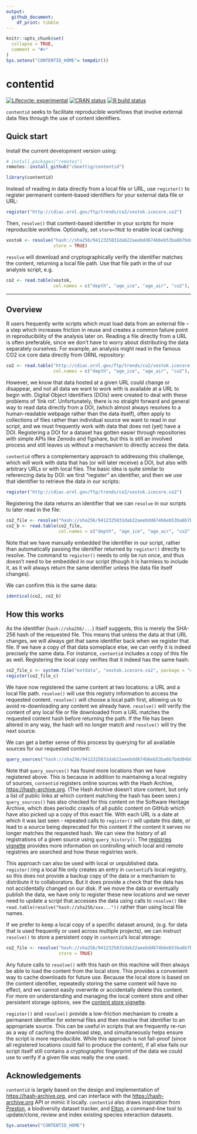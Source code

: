 ```yaml
---
output: 
  github_document:
    df_print: tibble
---
```


<!-- README.md is generated from README.Rmd. Please edit that file -->

```r
knitr::opts_chunk$set(
  collapse = TRUE,
  comment = "#>"
)
Sys.setenv("CONTENTID_HOME"= tempdir())
```

# contentid

<!-- badges: start -->
[![Lifecycle: experimental](https://img.shields.io/badge/lifecycle-experimental-orange.svg)](https://www.tidyverse.org/lifecycle/#experimental)
[![CRAN status](https://www.r-pkg.org/badges/version/contentid)](https://CRAN.R-project.org/package=contentid)
[![R build status](https://github.com/cboettig/contentid/workflows/R-CMD-check/badge.svg)](https://github.com/cboettig/contentid/actions)
<!-- badges: end -->


`contentid` seeks to facilitate reproducible workflows that involve external data files through the use of content identifiers. 

## Quick start

Install the current development version using:

```r
# install.packages("remotes")
remotes::install_github("cboettig/contentid")
```
```r
library(contentid)
```


Instead of reading in data directly from a local file or URL, use `register()` to register permanent content-based identifiers for your external data file or URL:

```r
register("http://cdiac.ornl.gov/ftp/trends/co2/vostok.icecore.co2")
```

Then, `resolve()` that content-based identifier in your scripts for more reproducible workflow. Optionally, set `store=TRUE` to enable local caching:  

```r
vostok <- resolve("hash://sha256/9412325831dab22aeebdd674b6eb53ba6b7bdd04bb99a4dbb21ddff646287e37",
                  store = TRUE)
```


`resolve` will download and cryptographically verify the identifier matches the content, returning a local file path.  Use that file path in the of our analysis script, e.g. 

```r
co2 <- read.table(vostok, 
                  col.names = c("depth", "age_ice", "age_air", "co2"), skip = 21)
```


---

## Overview

R users frequently write scripts which must load data from an external file -- a step which increases friction in reuse and creates a common failure point in reproducibility of the analysis later on. Reading a file directly from a URL is often preferable, since we don't have to worry about distributing the data separately ourselves.  For example, an analysis might read in the famous CO2 ice core data directly from ORNL repository:

```r
co2 <- read.table("http://cdiac.ornl.gov/ftp/trends/co2/vostok.icecore.co2", 
                  col.names = c("depth", "age_ice", "age_air", "co2"), skip = 21)
```

However, we know that data hosted at a given URL could change or disappear, and not all data we want to work with is available at a URL to begin with.  Digital Object Identifiers (DOIs) were created to deal with these problems of 'link rot'.  Unfortunately, there is no straight forward and general way to read data directly from a DOI, (which almost always resolves to a human-readable webpage rather than the data itself), often apply to collections of files rather than individual source we want to read in our script, and we must frequently work with data that does not (yet) have a DOI. Registering a DOI for a dataset has gotten easier through repositories with simple APIs like Zenodo and figshare, but this is still an involved process and still leaves us without a mechanism to directly access the data.  

`contentid` offers a complementary approach to addressing this challenge, which will work with data that has (or will later receive) a DOI, but also with arbitrary URLs or with local files. The basic idea is quite similar to referencing data by DOI: we first "register" an identifier, and then we use that identifier to retrieve the data in our scripts:

```r
register("http://cdiac.ornl.gov/ftp/trends/co2/vostok.icecore.co2")
```

Registering the data returns an identifier that we can `resolve` in our scripts to later read in the file:

```r
co2_file <- resolve("hash://sha256/9412325831dab22aeebdd674b6eb53ba6b7bdd04bb99a4dbb21ddff646287e37")
co2_b <- read.table(co2_file, 
                    col.names = c("depth", "age_ice", "age_air", "co2"), skip = 21)
```

Note that we have manually embedded the identifier in our script, rather than automatically passing the identifier returned by `register()` directly to resolve.  The command to `register()` needs to only be run once, and thus doesn't need to be embedded in our script (though it is harmless to include it, as it will always return the same identifier unless the data file itself changes). 

We can confirm this is the same data:

```r
identical(co2, co2_b)
```

## How this works

As the identifier (`hash://sha256/...`) itself suggests, this is merely the SHA-256 hash of the requested file.  This means that unless the data at that URL changes, we will always get that same identifier back when we register that file.  If we have a copy of that data someplace else, we can verify it is indeed precisely the same data.  For instance, `contentid` includes a copy of this file as well.  Registering the local copy verifies that it indeed has the same hash:

```r
co2_file_c <- system.file("extdata", "vostok.icecore.co2", package = "contentid")
register(co2_file_c)
```

We have now registered the same content at two locations: a URL and a local file path.  `resolve()` will use this registry information to access the requested content. `resolve()` will choose a local path first, allowing us to avoid re-downloading any content we already have.  `resolve()` will verify the content of any local file or file downloaded from a URL matches the requested content hash before returning the path. If the file has been altered in any way, the hash will no longer match and `resolve()` will try the next source.  

We can get a better sense of this process by querying for all available sources for our requested content:

```r
query_sources("hash://sha256/9412325831dab22aeebdd674b6eb53ba6b7bdd04bb99a4dbb21ddff646287e37")
```

Note that `query_sources()` has found more locations than we have registered above.  This is because in addition to maintaining a local registry of sources, `contentid` registers online sources with the Hash Archive, <https://hash-archive.org>. (The Hash Archive doesn't store content, but only a list of public links at which content matching the hash has been seen.)  `query_sources()` has also checked for this content on the Software Heritage Archive, which does periodic crawls of all public content on GitHub which have also picked up a copy of this exact file. With each URL is a date at which it was last seen - repeated calls to `register()` will update this date, or lead to a source being deprecated for this content if the content it serves no longer matches the requested hash. We can view the history of all registrations of a given source using `query_history()`.  The [registries vignette]() provides more information on controlling which local and remote registries are searched and how these registries work.  

This approach can also be used with local or unpublished data.  `register()`ing a local file only creates an entry in `contentid`'s local registry, so this does not provide a backup copy of the data or a mechanism to distribute it to collaborators.  But it does provide a check that the data has not accidentally changed on our disk. If we move the data or eventually publish the data, we have only to register these new locations and we never need to update a script that accesses the data using calls to `resolve()` like `read.table(resolve("hash://sha256/xxx..."))` rather than using local file names.  

If we prefer to keep a local copy of a specific dataset around, (e.g. for data that is used frequently or used across multiple projects), we can instruct `resolve()` to store a persistent copy in `contentid`'s local storage:

```r
co2_file <- resolve("hash://sha256/9412325831dab22aeebdd674b6eb53ba6b7bdd04bb99a4dbb21ddff646287e37", 
                    store = TRUE)
```

Any future calls to `resolve()` with this hash on this machine will then always be able to load the content from the local store.  This provides a convenient way to cache downloads for future use.  Because the local store is based on the content identifier, repeatedly storing the same content will have no effect, and we cannot easily overwrite or accidentally delete this content. For more on understanding and managing the local content store and other persistent storage options, see the [content store vignette]().


`register()` and `resolve()` provide a low-friction mechanism to create a permanent identifier for external files and then resolve that identifier to an appropriate source.  This can be useful in scripts that are frequently re-run as a way of caching the download step, and simultaneously helps ensure the script is more reproducible.  While this approach is not fail-proof (since all registered locations could fail to produce the content), if all else fails our script itself still contains a cryptographic fingerprint of the data we could use to verify if a given file was really the one used.  


## Acknowledgements

`contentid` is largely based on the design and implementation of <https://hash-archive.org>, and can interface with the <https://hash-archive.org> API or mimic it locally.  `contentid` also draws inspiration from [Preston](https://github.com/bio-guoda/preston), a biodiversity dataset tracker, and [Elton](https://github.com/globalbioticinteractions/elton), a command-line tool to update/clone, review and index existing species interaction datasets.




```r
Sys.unsetenv("CONTENTID_HOME")
```
